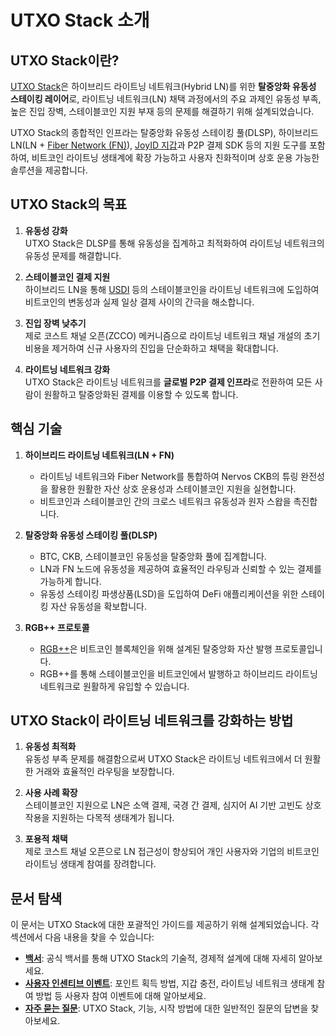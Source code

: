 # UTXO Stack 소개

## UTXO Stack이란?

[UTXO Stack](https://www.utxostack.network/)은 하이브리드 라이트닝 네트워크(Hybrid LN)를 위한 **탈중앙화 유동성 스테이킹 레이어**로, 라이트닝 네트워크(LN) 채택 과정에서의 주요 과제인 유동성 부족, 높은 진입 장벽, 스테이블코인 지원 부재 등의 문제를 해결하기 위해 설계되었습니다.

UTXO Stack의 종합적인 인프라는 탈중앙화 유동성 스테이킹 풀(DLSP), 하이브리드 LN(LN + [Fiber Network (FN)](https://github.com/nervosnetwork/fiber/blob/main/docs/light-paper.md)), [JoyID 지갑](https://joy.id/en)과 P2P 결제 SDK 등의 지원 도구를 포함하여, 비트코인 라이트닝 생태계에 확장 가능하고 사용자 친화적이며 상호 운용 가능한 솔루션을 제공합니다.

## UTXO Stack의 목표

1. **유동성 강화**  
   UTXO Stack은 DLSP를 통해 유동성을 집계하고 최적화하여 라이트닝 네트워크의 유동성 문제를 해결합니다.

2. **스테이블코인 결제 지원**  
   하이브리드 LN을 통해 [USDI](https://www.interpaystellar.com/) 등의 스테이블코인을 라이트닝 네트워크에 도입하여 비트코인의 변동성과 실제 일상 결제 사이의 간극을 해소합니다.

3. **진입 장벽 낮추기**  
   제로 코스트 채널 오픈(ZCCO) 메커니즘으로 라이트닝 네트워크 채널 개설의 초기 비용을 제거하여 신규 사용자의 진입을 단순화하고 채택을 확대합니다.

4. **라이트닝 네트워크 강화**  
   UTXO Stack은 라이트닝 네트워크를 **글로벌 P2P 결제 인프라**로 전환하여 모든 사람이 원활하고 탈중앙화된 결제를 이용할 수 있도록 합니다.

## 핵심 기술

1. **하이브리드 라이트닝 네트워크(LN + FN)**  
   - 라이트닝 네트워크와 Fiber Network를 통합하여 Nervos CKB의 튜링 완전성을 활용한 원활한 자산 상호 운용성과 스테이블코인 지원을 실현합니다.  
   - 비트코인과 스테이블코인 간의 크로스 네트워크 유동성과 원자 스왑을 촉진합니다.

2. **탈중앙화 유동성 스테이킹 풀(DLSP)**  
   - BTC, CKB, 스테이블코인 유동성을 탈중앙화 풀에 집계합니다.  
   - LN과 FN 노드에 유동성을 제공하여 효율적인 라우팅과 신뢰할 수 있는 결제를 가능하게 합니다.  
   - 유동성 스테이킹 파생상품(LSD)을 도입하여 DeFi 애플리케이션을 위한 스테이킹 자산 유동성을 확보합니다.

3. **RGB++ 프로토콜**  
   - [RGB++](https://github.com/ckb-cell/RGBPlusPlus-design)은 비트코인 블록체인을 위해 설계된 탈중앙화 자산 발행 프로토콜입니다. 
   - RGB++를 통해 스테이블코인을 비트코인에서 발행하고 하이브리드 라이트닝 네트워크로 원활하게 유입할 수 있습니다.  

## UTXO Stack이 라이트닝 네트워크를 강화하는 방법

1. **유동성 최적화**  
   유동성 부족 문제를 해결함으로써 UTXO Stack은 라이트닝 네트워크에서 더 원활한 거래와 효율적인 라우팅을 보장합니다.

2. **사용 사례 확장**  
   스테이블코인 지원으로 LN은 소액 결제, 국경 간 결제, 심지어 AI 기반 고빈도 상호작용을 지원하는 다목적 생태계가 됩니다.

3. **포용적 채택**  
   제로 코스트 채널 오픈으로 LN 접근성이 향상되어 개인 사용자와 기업의 비트코인 라이트닝 생태계 참여를 장려합니다.

## 문서 탐색

이 문서는 UTXO Stack에 대한 포괄적인 가이드를 제공하기 위해 설계되었습니다. 각 섹션에서 다음 내용을 찾을 수 있습니다:

- **[백서](./whitepaper.mdx)**: 공식 백서를 통해 UTXO Stack의 기술적, 경제적 설계에 대해 자세히 알아보세요.  
- **[사용자 인센티브 이벤트](./user-incentive/overview.mdx)**: 포인트 획득 방법, 지갑 충전, 라이트닝 네트워크 생태계 참여 방법 등 사용자 참여 이벤트에 대해 알아보세요.  
- **[자주 묻는 질문](./faqs.mdx)**: UTXO Stack, 기능, 시작 방법에 대한 일반적인 질문의 답변을 찾아보세요.
